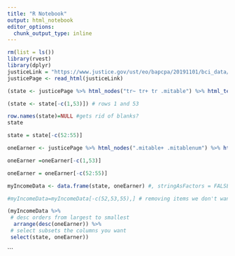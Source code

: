 ```yaml
---
title: "R Notebook"
output: html_notebook
editor_options: 
  chunk_output_type: inline
---
```

```r
rm(list = ls())
library(rvest)
library(dplyr)
justiceLink = "https://www.justice.gov/ust/eo/bapcpa/20191101/bci_data/median_income_table.htm"
justicePage <- read_html(justiceLink)
```
```r
(state <- justicePage %>% html_nodes("tr~ tr+ tr .mitable") %>% html_text()) # state column 
```
```r
(state <- state[-c(1,53)]) # rows 1 and 53
```
```r
row.names(state)=NULL #gets rid of blanks?
state
```
```r
state = state[-c(52:55)]
```

```r
oneEarner <- justicePage %>% html_nodes(".mitable+ .mitablenum") %>% html_text() # subsetting one earner income
```
```r
oneEarner =oneEarner[-c(1,53)]
```
```r
oneEarner = oneEarner[-c(52:55)]
```
```r
myIncomeData <- data.frame(state, oneEarner) #, stringAsFactors = FALSE) # new data frame with items we want
```
```r
#myIncomeData=myIncomeData[-c(52,53,55),] # removing items we don't want 
```
```r
(myIncomeData %>% 
 # desc orders from largest to smallest
  arrange(desc(oneEarner)) %>%
 # select subsets the columns you want
 select(state, oneEarner))
```

```

